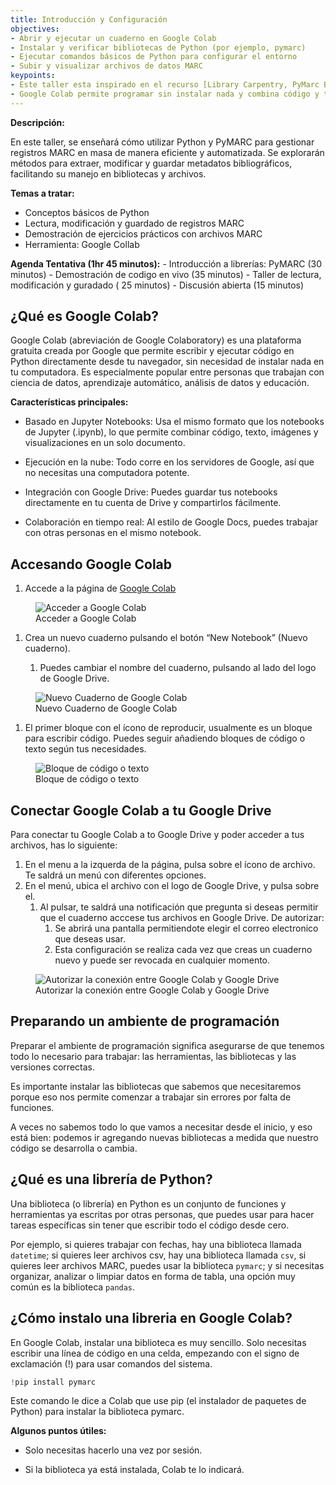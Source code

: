 ```yaml
---
title: Introducción y Configuración
objectives:
- Abrir y ejecutar un cuaderno en Google Colab
- Instalar y verificar bibliotecas de Python (por ejemplo, pymarc)
- Ejecutar comandos básicos de Python para configurar el entorno
- Subir y visualizar archivos de datos MARC
keypoints:
- Este taller esta inspirado en el recurso [Library Carpentry, PyMarc Basics](https://carpentries-incubator.github.io/pymarc_basics/aio/index.html).
- Google Colab permite programar sin instalar nada y combina código y texto en un mismo lugar. 
---
```


**Descripción:** 

En este taller, se enseñará cómo utilizar Python y PyMARC para gestionar registros MARC en masa de manera eficiente y automatizada. Se explorarán métodos para extraer, modificar y guardar metadatos bibliográficos, facilitando su manejo en bibliotecas y archivos.
 
**Temas a tratar:**

- Conceptos básicos de Python
- Lectura, modificación y guardado de registros MARC
- Demostración de ejercicios prácticos con archivos MARC
- Herramienta: Google Collab
 
**Agenda Tentativa (1hr 45 minutos):**
- Introducción a librerías: PyMARC (30 minutos)
- Demostración de codigo en vivo (35 minutos)
- Taller de lectura, modificación y guradado ( 25 minutos)
- Discusión abierta (15 minutos)

## ¿Qué es Google Colab?

Google Colab (abreviación de Google Colaboratory) es una plataforma gratuita creada por Google que permite escribir y ejecutar código en Python directamente desde tu navegador, sin necesidad de instalar nada en tu computadora. Es especialmente popular entre personas que trabajan con ciencia de datos, aprendizaje automático, análisis de datos y educación.

**Características principales:**

- Basado en Jupyter Notebooks: Usa el mismo formato que los notebooks de Jupyter (.ipynb), lo que permite combinar código, texto, imágenes y visualizaciones en un solo documento.

- Ejecución en la nube: Todo corre en los servidores de Google, así que no necesitas una computadora potente.

- Integración con Google Drive: Puedes guardar tus notebooks directamente en tu cuenta de Drive y compartirlos fácilmente.

- Colaboración en tiempo real: Al estilo de Google Docs, puedes trabajar con otras personas en el mismo notebook. 


## Accesando Google Colab

1. Accede a la página de [Google Colab](https://colab.research.google.com/)

![Acceder a Google Colab](img/access_google_collab.png)
   
1. Crea un nuevo cuaderno pulsando el botón "New Notebook" (Nuevo cuaderno).
   
   1. Puedes cambiar el nombre del cuaderno, pulsando al lado del logo de Google Drive.

![Nuevo Cuaderno de Google Colab](img/new_colab_notebook.png)

1. El primer bloque con el ícono de reproducir, usualmente es un bloque para escribir código. Puedes seguir añadiendo bloques de código o texto según tus necesidades. 

![Bloque de código o texto](img/block_code_text.png)

## Conectar Google Colab a tu Google Drive

Para conectar tu Google Colab a to Google Drive y poder acceder a tus archivos, has lo siguiente:

   1. En el menu a la izquerda de la página, pulsa sobre el ícono de archivo. Te saldrá un menú con diferentes opciones. 
   2. En el menú, ubica el archivo con el logo de Google Drive, y pulsa sobre el.
      1. Al pulsar, te saldrá una notificación que pregunta si deseas permitir que el cuaderno acccese tus archivos en Google Drive. De autorizar:
         1. Se abrirá una pantalla permitiendote elegir el correo electronico que deseas usar.
         2. Esta configuración se realiza cada vez que creas un cuaderno nuevo y puede ser revocada en cualquier momento. 
   
![Autorizar la conexión entre Google Colab y Google Drive](img/authorizing_drive_colab.png)


## Preparando un ambiente de programación

Preparar el ambiente de programación significa asegurarse de que tenemos todo lo necesario para trabajar: las herramientas, las bibliotecas y las versiones correctas.

Es importante instalar las bibliotecas que sabemos que necesitaremos porque eso nos permite comenzar a trabajar sin errores por falta de funciones.

A veces no sabemos todo lo que vamos a necesitar desde el inicio, y eso está bien: podemos ir agregando nuevas bibliotecas a medida que nuestro código se desarrolla o cambia.


## ¿Qué es una librería de Python?

Una biblioteca (o librería) en Python es un conjunto de funciones y herramientas ya escritas por otras personas, que puedes usar para hacer tareas específicas sin tener que escribir todo el código desde cero.

Por ejemplo, si quieres trabajar con fechas, hay una biblioteca llamada `datetime`; si quieres leer archivos csv, hay una biblioteca llamada `csv`, si quieres leer archivos MARC, puedes usar la biblioteca `pymarc`; y si necesitas organizar, analizar o limpiar datos en forma de tabla, una opción muy común es la biblioteca `pandas`.

## ¿Cómo instalo una libreria en Google Colab?

En Google Colab, instalar una biblioteca es muy sencillo. Solo necesitas escribir una línea de código en una celda, empezando con el signo de exclamación (!) para usar comandos del sistema.

```python

!pip install pymarc

```

Este comando le dice a Colab que use pip (el instalador de paquetes de Python) para instalar la biblioteca pymarc.

**Algunos puntos útiles:**

- Solo necesitas hacerlo una vez por sesión.

- Si la biblioteca ya está instalada, Colab te lo indicará.

